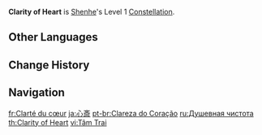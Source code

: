 {{Constellation Infobox
|image       = Constellation Clarity of Heart.png
|description = [[Spring Spirit Summoning]] can be used 1 more time.
|level       = 1
|character   = Shenhe
|utility1    = Charge Addition
}}
'''Clarity of Heart''' is [[Shenhe]]'s Level 1 [[Constellation]].

==Other Languages==
{{Other Languages
|en      = Clarity of Heart
|zhs     = 心斋
|zhs_rm  = Xīn Zhāi
|zht     = 心齋
|zht_rm  = Xīn Zhāi
|zh_tl   = Clarity of Heart
|ja      = 心斎
|ja_rm   = Shinsai{{Assumed}}
|ja_tl   = Clarity of Heart{{Sino|ja}}
|ko      = 심재
|ko_tl   = Clarity of Heart
|es      = Corazón puro
|es_tl   = Pure Heart
|fr      = Clarté du cœur
|fr_tl   = Clarity of the Heart
|ru      = Душевная чистота
|ru_tl   = Spiritual Purity
|th      = Clarity of Heart
|vi      = {{tt|Tâm Trai|心齋}}
|vi_tl   = Clarity of Heart{{Sino|vi}}
|de      = Klarheiten im Herzen
|de_tl   = Clarity within the Heart
|id      = Clarity of Heart
|pt      = Clareza do Coração
|pt_tl   = Clarity of the Heart
|tr      = Duru Kalp
|tr_tl   = Pure Heart
|it      = Cuore puro
|it_tl   = Pure Heart
}}

==Change History==
{{Change History|2.4}}

==Navigation==
{{Talent Navbox|Shenhe}}

[[fr:Clarté du cœur]]
[[ja:心斎]]
[[pt-br:Clareza do Coração]]
[[ru:Душевная чистота]]
[[th:Clarity of Heart]]
[[vi:Tâm Trai]]